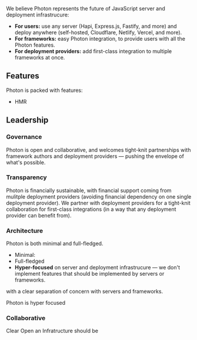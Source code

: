 
We believe Photon represents the future of JavaScript server and deployment infrastrucure:

- **For users:** use any server (Hapi, Express.js, Fastify, <Link href="/guide/server-frameworks">and more</Link>) and deploy anywhere (self-hosted, Cloudflare, Netlify, Vercel, <Link href="/guide/deploy">and more</Link>).
- **For frameworks:** easy Photon integration, to provide users with all the <Link href="#features">Photon features</Link>.
- **For deployment providers:** add first-class integration to multiple frameworks at once.


## Features

Photon is packed with features:
- HMR


## Leadership

### Governance

Photon is open and collaborative, and welcomes tight-knit partnerships with framework authors and deployment providers — pushing the envelope of what's possible.

### Transparency

Photon is financially sustainable, with financial support coming from mulitple deployment providers (avoiding financial dependency on one single deployment provider). We partner with deployment providers for a tight-knit collaboration for first-class integrations (in a way that any deployment provider can benefit from).

### Architecture

Photon is both minimal and full-fledged.
- Minimal: 
- Full-fledged
- **Hyper-focused** on server and deployment infrastrucure — we don't implement features that should be implemented by servers or frameworks.

with a clear separation of concern with servers and frameworks.

Photon is hyper focused

### Collaborative

Clear 
Open an 
Infratructure should be 
